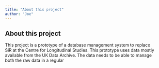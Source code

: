 ```yaml
---
title: "About this project"
author: "Joe"
---
```



## About this project

This project is a prototype of a database management system to replace SiR at the Centre for Longitudinal Studies. This prototype uses data mostly available from the UK Data Archive. The data needs to be able to manage both the raw data in a regular

